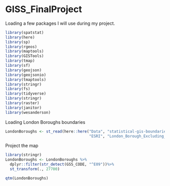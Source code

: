 # GISS_FinalProject

Loading a few packages I will use during my project.

```r
library(spatstat)
library(here)
library(sp)
library(rgeos)
library(maptools)
library(GISTools)
library(tmap)
library(sf)
library(geojson)
library(geojsonio)
library(tmaptools)
library(stringr)
library(fs)
library(tidyverse)
library(stringr)
library(raster)
library(janitor)
library(wesanderson)

```

Loading London Boroughs boundaries
```r
LondonBoroughs <- st_read(here::here("Data", "statistical-gis-boundaries-london",
                                     "ESRI", "London_Borough_Excluding_MHW.shp"))

```

Project the map
```r
library(stringr)
LondonBoroughs <- LondonBoroughs %>%
  dplyr::filter(str_detect(GSS_CODE, "^E09"))%>%
  st_transform(., 27700)

qtm(LondonBoroughs)

```
